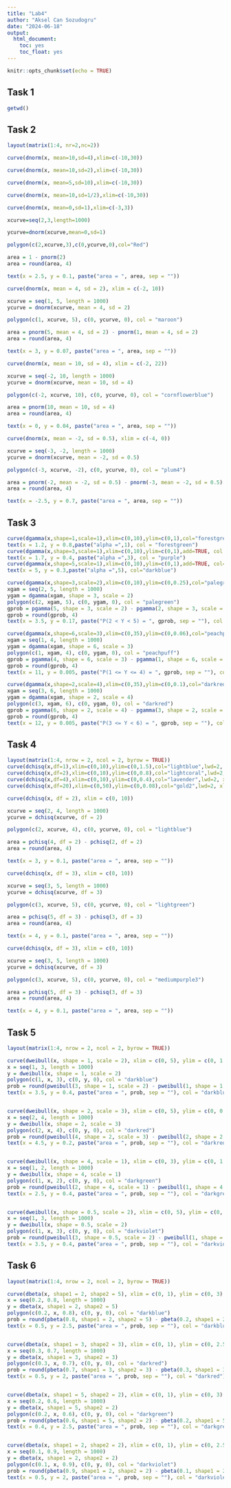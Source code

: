 ---
title: "Lab4"
author: "Aksel Can Sozudogru"
date: "2024-06-18"
output: 
  html_document:
    toc: yes
    toc_float: yes
---

```{r setup, include=FALSE}
knitr::opts_chunk$set(echo = TRUE)
```


## Task 1

```{r}
getwd()
```

## Task 2

```{r}
layout(matrix(1:4, nr=2,nc=2))

curve(dnorm(x, mean=10,sd=4),xlim=c(-10,30))

curve(dnorm(x, mean=10,sd=2),xlim=c(-10,30))

curve(dnorm(x, mean=5,sd=10),xlim=c(-10,30))

curve(dnorm(x, mean=10,sd=1/2),xlim=c(-10,30))
```


```{r}
curve(dnorm(x, mean=0,sd=1),xlim=c(-3,3))

xcurve=seq(2,3,length=1000)

ycurve=dnorm(xcurve,mean=0,sd=1)

polygon(c(2,xcurve,3),c(0,ycurve,0),col="Red")

area = 1 - pnorm(2)
area = round(area, 4)

text(x = 2.5, y = 0.1, paste("area = ", area, sep = ""))


```


```{r}
curve(dnorm(x, mean = 4, sd = 2), xlim = c(-2, 10))

xcurve = seq(1, 5, length = 1000)
ycurve = dnorm(xcurve, mean = 4, sd = 2)

polygon(c(1, xcurve, 5), c(0, ycurve, 0), col = "maroon")

area = pnorm(5, mean = 4, sd = 2) - pnorm(1, mean = 4, sd = 2)
area = round(area, 4)

text(x = 3, y = 0.07, paste("area = ", area, sep = ""))

```


```{r}
curve(dnorm(x, mean = 10, sd = 4), xlim = c(-2, 22))

xcurve = seq(-2, 10, length = 1000)
ycurve = dnorm(xcurve, mean = 10, sd = 4)

polygon(c(-2, xcurve, 10), c(0, ycurve, 0), col = "cornflowerblue")

area = pnorm(10, mean = 10, sd = 4)
area = round(area, 4)

text(x = 0, y = 0.04, paste("area = ", area, sep = ""))

```



```{r}
curve(dnorm(x, mean = -2, sd = 0.5), xlim = c(-4, 0))

xcurve = seq(-3, -2, length = 1000)
ycurve = dnorm(xcurve, mean = -2, sd = 0.5)

polygon(c(-3, xcurve, -2), c(0, ycurve, 0), col = "plum4")

area = pnorm(-2, mean = -2, sd = 0.5) - pnorm(-3, mean = -2, sd = 0.5)
area = round(area, 4)

text(x = -2.5, y = 0.7, paste("area = ", area, sep = ""))

```




## Task 3

```{r}
curve(dgamma(x,shape=1,scale=1),xlim=c(0,10),ylim=c(0,1),col="forestgreen",lwd=2, ylab="Gamma density", main="Beta=1")
text(x = 1.2, y = 0.8,paste("alpha =",1), col = "forestgreen")
curve(dgamma(x,shape=3,scale=1),xlim=c(0,10),ylim=c(0,1),add=TRUE, col = "purple", lwd=2)
text(x = 1.7, y = 0.4, paste("alpha =",3), col = "purple")
curve(dgamma(x,shape=5,scale=1),xlim=c(0,10),ylim=c(0,1),add=TRUE, col="darkblue",lwd=2)
text(x = 5, y = 0.3,paste("alpha =",5), col="darkblue")
```





```{r}
curve(dgamma(x,shape=3,scale=2),xlim=c(0,10),ylim=c(0,0.25),col="palegreen",lwd=2, ylab="Gamma density", xlab = "Y")
xgam = seq(2, 5, length = 1000)
ygam = dgamma(xgam, shape = 3, scale = 2)
polygon(c(2, xgam, 5), c(0, ygam, 0), col = "palegreen")
gprob = pgamma(5, shape = 3, scale = 2) - pgamma(2, shape = 3, scale = 2)
gprob = round(gprob, 4)
text(x = 3.5, y = 0.17, paste("P(2 < Y < 5) = ", gprob, sep = ""), col = "palegreen")
```


```{r}
curve(dgamma(x,shape=6,scale=3),xlim=c(0,35),ylim=c(0,0.06),col="peachpuff",lwd=2, ylab="Gamma density", xlab = "Y")
xgam = seq(1, 4, length = 1000)
ygam = dgamma(xgam, shape = 6, scale = 3)
polygon(c(1, xgam, 4), c(0, ygam, 0), col = "peachpuff")
gprob = pgamma(4, shape = 6, scale = 3) - pgamma(1, shape = 6, scale = 3)
gprob = round(gprob, 4)
text(x = 11, y = 0.005, paste("P(1 <= Y <= 4) = ", gprob, sep = ""), col = "peachpuff")
```






```{r}
curve(dgamma(x,shape=2,scale=4),xlim=c(0,35),ylim=c(0,0.1),col="darkred",lwd=2, ylab="Gamma density", xlab = "Y")
xgam = seq(3, 6, length = 1000)
ygam = dgamma(xgam, shape = 2, scale = 4)
polygon(c(3, xgam, 6), c(0, ygam, 0), col = "darkred")
gprob = pgamma(6, shape = 2, scale = 4) - pgamma(3, shape = 2, scale = 4)
gprob = round(gprob, 4)
text(x = 12, y = 0.005, paste("P(3 <= Y < 6) = ", gprob, sep = ""), col = "darkred")
```



## Task 4


```{r}
layout(matrix(1:4, nrow = 2, ncol = 2, byrow = TRUE))
curve(dchisq(x,df=1),xlim=c(0,10),ylim=c(0,1.5),col="lightblue",lwd=2, xlab = "Y", ylab="Chisq density", main="v / degree of freedom = 1")
curve(dchisq(x,df=2),xlim=c(0,10),ylim=c(0,0.8),col="lightcoral",lwd=2, xlab = "Y", ylab="Chisq density", main="v / degree of freedom = 2")
curve(dchisq(x,df=4),xlim=c(0,10),ylim=c(0,0.4),col="lavender",lwd=2, xlab = "Y", ylab="Chisq density", main="v / degree of freedom = 4")
curve(dchisq(x,df=20),xlim=c(0,50),ylim=c(0,0.08),col="gold2",lwd=2, xlab = "Y", ylab="Chisq density", main="v / degree of freedom = 20")

```




```{r}
curve(dchisq(x, df = 2), xlim = c(0, 10))

xcurve = seq(2, 4, length = 1000)
ycurve = dchisq(xcurve, df = 2)

polygon(c(2, xcurve, 4), c(0, ycurve, 0), col = "lightblue")

area = pchisq(4, df = 2) - pchisq(2, df = 2)
area = round(area, 4)

text(x = 3, y = 0.1, paste("area = ", area, sep = ""))

```


```{r}
curve(dchisq(x, df = 3), xlim = c(0, 10))

xcurve = seq(3, 5, length = 1000)
ycurve = dchisq(xcurve, df = 3)

polygon(c(3, xcurve, 5), c(0, ycurve, 0), col = "lightgreen")

area = pchisq(5, df = 3) - pchisq(3, df = 3)
area = round(area, 4)

text(x = 4, y = 0.1, paste("area = ", area, sep = ""))

```


```{r}
curve(dchisq(x, df = 3), xlim = c(0, 10))

xcurve = seq(3, 5, length = 1000)
ycurve = dchisq(xcurve, df = 3)

polygon(c(3, xcurve, 5), c(0, ycurve, 0), col = "mediumpurple3")

area = pchisq(5, df = 3) - pchisq(3, df = 3)
area = round(area, 4)

text(x = 4, y = 0.1, paste("area = ", area, sep = ""))

```


## Task 5


```{r}
layout(matrix(1:4, nrow = 2, ncol = 2, byrow = TRUE))

curve(dweibull(x, shape = 1, scale = 2), xlim = c(0, 5), ylim = c(0, 1.2), col = "darkblue", lwd = 2, ylab = "Weibull density", xlab = "Y")
x = seq(1, 3, length = 1000)
y = dweibull(x, shape = 1, scale = 2)
polygon(c(1, x, 3), c(0, y, 0), col = "darkblue")
prob = round(pweibull(3, shape = 1, scale = 2) - pweibull(1, shape = 1, scale = 2), 4)
text(x = 3.5, y = 0.4, paste("area = ", prob, sep = ""), col = "darkblue")


curve(dweibull(x, shape = 2, scale = 3), xlim = c(0, 5), ylim = c(0, 0.5), col = "darkred", lwd = 2, ylab = "Weibull density", xlab = "Y")
x = seq(2, 4, length = 1000)
y = dweibull(x, shape = 2, scale = 3)
polygon(c(2, x, 4), c(0, y, 0), col = "darkred")
prob = round(pweibull(4, shape = 2, scale = 3) - pweibull(2, shape = 2, scale = 3), 4)
text(x = 4.5, y = 0.2, paste("area = ", prob, sep = ""), col = "darkred")


curve(dweibull(x, shape = 4, scale = 1), xlim = c(0, 3), ylim = c(0, 1.8), col = "darkgreen", lwd = 2, ylab = "Weibull density", xlab = "Y")
x = seq(1, 2, length = 1000)
y = dweibull(x, shape = 4, scale = 1)
polygon(c(1, x, 2), c(0, y, 0), col = "darkgreen")
prob = round(pweibull(2, shape = 4, scale = 1) - pweibull(1, shape = 4, scale = 1), 4)
text(x = 2.5, y = 0.4, paste("area = ", prob, sep = ""), col = "darkgreen")


curve(dweibull(x, shape = 0.5, scale = 2), xlim = c(0, 5), ylim = c(0, 1), col = "darkviolet", lwd = 2, ylab = "Weibull density", xlab = "Y")
x = seq(1, 3, length = 1000)
y = dweibull(x, shape = 0.5, scale = 2)
polygon(c(1, x, 3), c(0, y, 0), col = "darkviolet")
prob = round(pweibull(3, shape = 0.5, scale = 2) - pweibull(1, shape = 0.5, scale = 2), 4)
text(x = 3.5, y = 0.4, paste("area = ", prob, sep = ""), col = "darkviolet")


```



## Task 6



```{r}
layout(matrix(1:4, nrow = 2, ncol = 2, byrow = TRUE))

curve(dbeta(x, shape1 = 2, shape2 = 5), xlim = c(0, 1), ylim = c(0, 3), col = "darkblue", lwd = 2, ylab = "Beta density", xlab = "Y")
x = seq(0.2, 0.8, length = 1000)
y = dbeta(x, shape1 = 2, shape2 = 5)
polygon(c(0.2, x, 0.8), c(0, y, 0), col = "darkblue")
prob = round(pbeta(0.8, shape1 = 2, shape2 = 5) - pbeta(0.2, shape1 = 2, shape2 = 5), 4)
text(x = 0.5, y = 2.5, paste("area = ", prob, sep = ""), col = "darkblue")


curve(dbeta(x, shape1 = 3, shape2 = 3), xlim = c(0, 1), ylim = c(0, 2.5), col = "darkred", lwd = 2, ylab = "Beta density", xlab = "Y")
x = seq(0.3, 0.7, length = 1000)
y = dbeta(x, shape1 = 3, shape2 = 3)
polygon(c(0.3, x, 0.7), c(0, y, 0), col = "darkred")
prob = round(pbeta(0.7, shape1 = 3, shape2 = 3) - pbeta(0.3, shape1 = 3, shape2 = 3), 4)
text(x = 0.5, y = 2, paste("area = ", prob, sep = ""), col = "darkred")


curve(dbeta(x, shape1 = 5, shape2 = 2), xlim = c(0, 1), ylim = c(0, 3), col = "darkgreen", lwd = 2, ylab = "Beta density", xlab = "Y")
x = seq(0.2, 0.6, length = 1000)
y = dbeta(x, shape1 = 5, shape2 = 2)
polygon(c(0.2, x, 0.6), c(0, y, 0), col = "darkgreen")
prob = round(pbeta(0.6, shape1 = 5, shape2 = 2) - pbeta(0.2, shape1 = 5, shape2 = 2), 4)
text(x = 0.4, y = 2.5, paste("area = ", prob, sep = ""), col = "darkgreen")


curve(dbeta(x, shape1 = 2, shape2 = 2), xlim = c(0, 1), ylim = c(0, 2.5), col = "darkviolet", lwd = 2, ylab = "Beta density", xlab = "Y")
x = seq(0.1, 0.9, length = 1000)
y = dbeta(x, shape1 = 2, shape2 = 2)
polygon(c(0.1, x, 0.9), c(0, y, 0), col = "darkviolet")
prob = round(pbeta(0.9, shape1 = 2, shape2 = 2) - pbeta(0.1, shape1 = 2, shape2 = 2), 4)
text(x = 0.5, y = 2, paste("area = ", prob, sep = ""), col = "darkviolet")

```






